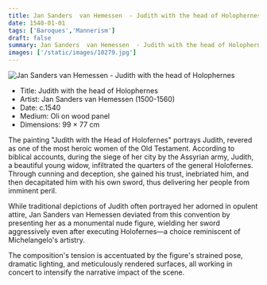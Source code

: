 ```yaml
---
title: Jan Sanders  van Hemessen  - Judith with the head of Holophernes
date: 1540-01-01
tags: ['Baroques','Mannerism']
draft: false
summary: Jan Sanders  van Hemessen  - Judith with the head of Holophernes
images: ['/static/images/10279.jpg']
---
```


![Jan Sanders  van Hemessen  - Judith with the head of Holophernes](/static/images/10279.jpg)

* Title: Judith with the head of Holophernes
* Artist: Jan Sanders  van Hemessen  (1500-1560)
* Date: c.1540
* Medium: Oli on wood panel
* Dimensions: 99 × 77 cm

The painting "Judith with the Head of Holofernes" portrays Judith, revered as one of the most heroic women of the Old Testament. According to biblical accounts, during the siege of her city by the Assyrian army, Judith, a beautiful young widow, infiltrated the quarters of the general Holofernes. Through cunning and deception, she gained his trust, inebriated him, and then decapitated him with his own sword, thus delivering her people from imminent peril.

While traditional depictions of Judith often portrayed her adorned in opulent attire, Jan Sanders van Hemessen deviated from this convention by presenting her as a monumental nude figure, wielding her sword aggressively even after executing Holofernes—a choice reminiscent of Michelangelo's artistry.

The composition's tension is accentuated by the figure's strained pose, dramatic lighting, and meticulously rendered surfaces, all working in concert to intensify the narrative impact of the scene.
